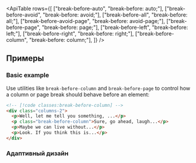 

<ApiTable
  rows={[
    ["break-before-auto", "break-before: auto;"],
    ["break-before-avoid", "break-before: avoid;"],
    ["break-before-all", "break-before: all;"],
    ["break-before-avoid-page", "break-before: avoid-page;"],
    ["break-before-page", "break-before: page;"],
    ["break-before-left", "break-before: left;"],
    ["break-before-right", "break-before: right;"],
    ["break-before-column", "break-before: column;"],
  ]}
/>

## Примеры

### Basic example

Use utilities like `break-before-column` and `break-before-page` to control how a column or page break should behave before an element:

```html
<!-- [!code classes:break-before-column] -->
<div class="columns-2">
  <p>Well, let me tell you something, ...</p>
  <p class="break-before-column">Sure, go ahead, laugh...</p>
  <p>Maybe we can live without...</p>
  <p>Look. If you think this is...</p>
</div>
```

### Адаптивный дизайн

<ResponsiveDesign property="break-before" defaultClass="break-before-column" featuredClass="break-before-auto" />
